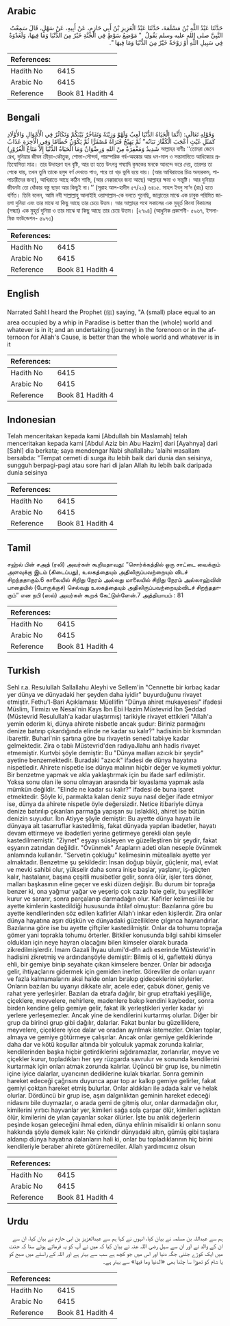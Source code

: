 ## Arabic


<div dir="rtl" lang="ar" style={{fontSize:'larger',backgroundColor:'#f8f9fa',padding:20}}>
حَدَّثَنَا عَبْدُ اللَّهِ بْنُ مَسْلَمَةَ، حَدَّثَنَا عَبْدُ الْعَزِيزِ بْنُ أَبِي حَازِمٍ، عَنْ أَبِيهِ، عَنْ سَهْلٍ، قَالَ سَمِعْتُ النَّبِيَّ صلى الله عليه وسلم يَقُولُ ‏ "‏ مَوْضِعُ سَوْطٍ فِي الْجَنَّةِ خَيْرٌ مِنَ الدُّنْيَا وَمَا فِيهَا، وَلَغَدْوَةٌ فِي سَبِيلِ اللَّهِ أَوْ رَوْحَةٌ خَيْرٌ مِنَ الدُّنْيَا وَمَا فِيهَا ‏"‏‏.‏
</div>
<div style={{backgroundColor:'#f8f9fa',padding:20, marginBottom: 10}}><table> <thead> <tr> <th>References:</th> <th></th> </tr> </thead> <tbody><tr><td>Hadith No</td><td>6415</td></tr><tr><td>Arabic No</td><td>6415</td></tr><tr><td>Reference</td><td>Book 81 Hadith 4</td></tr></tbody></table></div>

## Bengali


<div dir="ltr" lang="bn" style={{fontSize:'larger',backgroundColor:'#f8f9fa',padding:20}}>
وَقَوْلِهِ تَعَالَى: (أَنَّمَا الْحَيَاةُ الدُّنْيَا لَعِبٌ وَلَهْوٌ وَزِيْنَةٌ وَتَفَاخُرٌ بَيْنَكُمْ وَتَكَاثُرٌ فِي الْأَمْوَالِ وَالأَوْلَادِ كَمَثَلِ غَيْثٍ أَعْجَبَ الْكُفَّارَ نَبَاتُه” ثُمَّ يَهِيْجُ فَتَرَاهُ مُصْفَرًّا ثُمَّ يَكُوْنُ حُطَامًا وَفِي الْاٰخِرَةِ عَذَابٌ شَدِيدٌ وَمَغْفِرَةٌ مِنْ اللهِ وَرِضْوَانٌ وَمَا الْحَيَاةُ الدُّنْيَا إِلاَّ مَتَاعُ الْغُرُوْرِ) আল্লাহর বাণীঃ ‘‘তোমরা জেনে রেখ, দুনিয়ার জীবন ক্রীড়া-কৌতুক, শোভা-সৌন্দর্য, পারস্পরিক গর্ব-অহঙ্কার আর ধন-মাল ও সন্তানাদিতে আধিক্যের প্রতিযোগিতা মাত্র। তার উদাহরণ হল বৃষ্টি, আর তা হতে উৎপন্ন শষ্যাদি কৃষকের মনকে আনন্দে ভরে দেয়, তারপর তা পেকে যায়, তখন তুমি তাকে হলুদ বর্ণ দেখতে পাও, পরে তা খড় ভুষি হয়ে যায়। (আর আখিরাতের চিত্র অন্যরকম, পাপাচারীদের জন্য), আখিরাতে আছে কঠিন শাস্তি, (আর নেক্কারদের জন্য আছে) আল্লাহর ক্ষমা ও সন্তুষ্টি। আর দুনিয়ার জীবনটা তো ধোঁকার বস্তু ছাড়া আর কিছুই না।’’ (সূরাহ আল-হাদীদ ৫৭/২০) ৬৪১৫. সাহল ইবনু সা‘দ (রাঃ) হতে বর্ণিত। তিনি বলেন, আমি নবী সাল্লাল্লাহু আলাইহি ওয়াসাল্লাম-কে বলতে শুনেছি, জান্নাতের মাঝে এক চাবুক পরিমিত জায়গা দুনিয়া এবং তার মাঝে যা কিছু আছে তার চেয়ে উত্তম। আর আল্লাহর পথে সকালের এক মুহূর্ত কিংবা বিকালের (সন্ধ্যা) এক মুহূর্ত দুনিয়া ও তার মাঝে যা কিছু আছে তার চেয়ে উত্তম। [২৭৯৪] (আধুনিক প্রকাশনী- ৫৯৬৭, ইসলামিক ফাউন্ডেশন- ৫৯৭৩)
</div>
<div style={{backgroundColor:'#f8f9fa',padding:20, marginBottom: 10}}><table> <thead> <tr> <th>References:</th> <th></th> </tr> </thead> <tbody><tr><td>Hadith No</td><td>6415</td></tr><tr><td>Arabic No</td><td>6415</td></tr><tr><td>Reference</td><td>Book 81 Hadith 4</td></tr></tbody></table></div>

## English


<div dir="ltr" lang="en" style={{fontSize:'larger',backgroundColor:'#f8f9fa',padding:20}}>
Narrated Sahl:I heard the Prophet (ﷺ) saying, "A (small) place equal to an area occupied by a whip in Paradise is better than the (whole) world and whatever is in it; and an undertaking (journey) in the forenoon or in the afternoon for Allah's Cause, is better than the whole world and whatever is in it
</div>
<div style={{backgroundColor:'#f8f9fa',padding:20, marginBottom: 10}}><table> <thead> <tr> <th>References:</th> <th></th> </tr> </thead> <tbody><tr><td>Hadith No</td><td>6415</td></tr><tr><td>Arabic No</td><td>6415</td></tr><tr><td>Reference</td><td>Book 81 Hadith 4</td></tr></tbody></table></div>

## Indonesian


<div dir="ltr" lang="id" style={{fontSize:'larger',backgroundColor:'#f8f9fa',padding:20}}>
Telah menceritakan kepada kami [Abdullah bin Maslamah] telah menceritakan kepada kami [Abdul Aziz bin Abu Hazim] dari [Ayahnya] dari [Sahl] dia berkata; saya mendengar Nabi shallallahu 'alaihi wasallam bersabda: "Tempat cemeti di surga itu lebih baik dari dunia dan seisinya, sungguh berpagi-pagi atau sore hari di jalan Allah itu lebih baik daripada dunia seisinya
</div>
<div style={{backgroundColor:'#f8f9fa',padding:20, marginBottom: 10}}><table> <thead> <tr> <th>References:</th> <th></th> </tr> </thead> <tbody><tr><td>Hadith No</td><td>6415</td></tr><tr><td>Arabic No</td><td>6415</td></tr><tr><td>Reference</td><td>Book 81 Hadith 4</td></tr></tbody></table></div>

## Tamil


<div dir="ltr" lang="ta" style={{fontSize:'larger',backgroundColor:'#f8f9fa',padding:20}}>
சஹ்ல் பின் சஅத் (ரலி) அவர்கள் கூறியதாவது: “சொர்க்கத்தில் ஒரு சாட்டை வைக்கும் அளவுக்கு இடம் (கிடைப்பது), உலகத்தையும் அதிலிருப்பவற்றையும் விடச் சிறந்ததாகும்.6 காலையில் சிறிது நேரம் அல்லது மாலையில் சிறிது நேரம் அல்லாஹ்வின் பாதையில் (போருக்குச்) செல்வது உலகத்தையும் அதிலிருப்பவற்றையும்விடச் சிறந்ததாகும்” என நபி (ஸல்) அவர்கள் கூறக் கேட்டுள்ளேன்.7 அத்தியாயம் : 81
</div>
<div style={{backgroundColor:'#f8f9fa',padding:20, marginBottom: 10}}><table> <thead> <tr> <th>References:</th> <th></th> </tr> </thead> <tbody><tr><td>Hadith No</td><td>6415</td></tr><tr><td>Arabic No</td><td>6415</td></tr><tr><td>Reference</td><td>Book 81 Hadith 4</td></tr></tbody></table></div>

## Turkish


<div dir="ltr" lang="tr" style={{fontSize:'larger',backgroundColor:'#f8f9fa',padding:20}}>
Sehl r.a. Resulullah Sallallahu Aleyhi ve Sellem'in "Cennette bir kırbaç kadar yer dünya ve dünyadaki her şeyden daha iyidir" buyurduğunu rivayet etmiştir. Fethu'l-Bari Açıklaması: Müellifin "Dünya ahiret mukayesesi" ifadesi Müslim, Tirmizı ve Nesai'nin Kays İbn Ebi Hazim Müstevrid İbn Şeddad (Müstevrid Resulullah'a kadar ulaştırmış) tarikiyle rivayet ettikleri "Allah'a yemin ederim ki, dünya ahirete nisbetle ancak şudur: Biriniz parmağını denize batırıp çıkardığında elinde ne kadar su kalır?" hadisinin bir kısmından ibarettir. Buhari'nin şartına göre bu rivayetin senedi tabiıye kadar gelmektedir. Zira o tabiı Müstevrid'den radıyaJlahu anh hadis rivayet etmemiştir. Kurtvbi şöyle demiştir: Bu "Dünya malları azıcık bir şeydir" ayetine benzemektedir. Buradaki "azıcık" ifadesi de dünya hayatına nispetledir. Ahirete nispetle ise dünya malının hiçbir değer ve kıymeti yoktur. Bir benzetme yapmak ve akla yaklaştırmak için bu ifade sarf edilmiştir. Yoksa sonu olan ile sonu olmayan arasında bir kıyaslama yapmak asla mümkün değildir. "Elinde ne kadar su kalır?" ifadesi de buna işaret etmektedir. Şöyle ki, parmakta kalan deniz suyu nasıl değer ifade etmiyor ise, dünya da ahirete nispetle öyle değersizdir. Netice itibariyle dünya denize batırılıp çıkarılan parmağa yapışan su (ıslaklık), ahiret ise bütün denizin suyudur. İbn Atiyye şöyle demiştir: Bu ayette dünya hayatı ile dünyaya ait tasarrufIar kastedilmiş, fakat dünyada yapılan ibadetler, hayatı devam ettirmeye ve ibadetleri yerine getirmeye gerekli olan şeyle kastedilmemiştir. "Ziynet" eşyayı süsleyen ve güzelleştiren bir şeydir, fakat eşyanın zatından değildir. "Övünmek" Arapların adeti olan neseple övünmek anlamında kullanılır. "Servetin çokluğu" kelimesinin müteallakı ayette yer almaktadır. Benzetme şu şekildedir: İnsan doğup büyür, güçlenir, mal, evlat ve mevki sahibi olur, yükselir daha sonra inişe başlar, yaşlanır, iş-güçten kalır, hastalanır, başına çeşitli musibetler gelir, sonra ölür, işler ters döner, malları başkasının eline geçer ve eski düzen değişir. Bu durum bir toprağa benzer ki, ona yağmur yağar ve yeşerip çok cazip hale gelir, bu yeşillikler kurur ve sararır, sonra parçalanıp darmadağın olur. Kafirler kelimesi ile bu ayette kimlerin kastedildiği hususunda ihtilaf olmuştur: Bazılarına göre bu ayette kendilerinden söz edilen kafirler Allah'ı inkar eden kişilerdir. Zira onlar dünya hayatına aşırı düşkün ve dünyadaki güzelliklere çılgınca hayrandırlar. Bazılarına göre ise bu ayette çiftçiler kastedilmiştir. Onlar da tohumu toprağa gömer yani toprakla tohumu örterler. Bitkiler konusunda bilgi sahibi kimseler oldukları için neye hayran olacağını bilen kimseler olarak burada zikredilmişlerdir. İmam Gazali İhyau ulumi'd-dfn adlı eserinde Müstevrid'in hadisini zikretmiş ve ardındanşöyle demiştir: Bilmiş ol ki, gafIetteki dünya ehli, bir gemiye binip seyahate çıkan kimselere benzer. Onlar bir adacığa gelir, ihtiyaçlarını gidermek için gemiden inerler. Görevliler de onları uyarır ve fazla kalmamalarını aksi halde onları bırakıp gideceklerini söylerler. Onların bazıları bu uyarıyı dikkate alır, acele eder, çabuk döner, geniş ve rahat yere yerleşirler. Bazıları da etrafa dağılır, bir grup etraftaki yeşilliğe, çiçeklere, meyvelere, nehirlere, madenIere bakıp kendini kaybeder, sonra birden kendine gelip gemiye gelir, fakat ilk yerleştikleri yerler kadar iyi yerlere yerleşemezler. Ancak yine de kendilerini kurtarmış olurlar. Diğer bir grup da birinci grup gibi dağılır, dalarlar. Fakat bunlar bu güzelliklere, meyvelere, çiçeklere iyice dalar ve oradan ayrılmak istemezler. Onları toplar, almaya ve gemiye götürmeye çalışırlar. Ancak onlar gemiye geldiklerinde daha dar ve kötü koşullar altında bir yolculuk yapmak zorunda kalırlar, kendilerinden başka hiçbir getirdiklerini sığdıramazlar, zorlanırlar, meyve ve çiçekler kurur, topladıkları her şey rüzgarda savrulur ve sonunda kendilerini kurtarmak için onları atmak zorunda kalırlar. Üçüncü bir grup ise, bu nimetin içine iyice dalarlar, uyarıcının dediklerine kulak tıkarlar. Sonra geminin hareket edeceği çağrısını duyunca apar top ar kalkıp gemiye gelirler, fakat gemiyi çoktan hareket etmiş bulurlar. Onlar aldıkları ile adada kalır ve helak olurlar. Dördüncü bir grup ise, aşırı dalgınlıktan geminin hareket edeceği nidasını bile duymazlar, o arada gemi de gitmiş olur, onlar darmadağın olur, kimilerini yırtıcı hayvanlar yer, kimileri sağa sola çarpar ölür, kimileri açlıktan ölür, kimilerini de yılan çayanlar sokar ölürler. İşte bu anlık değerlerin peşinde koşan geleceğini ihmal eden, dünya ehlinin misalidir ki onların sonu hakkında şöyle demek kalır: Ne çirkindir dünyadaki altın, gümüş gibi taşlara aldanıp dünya hayatına dalanların hali ki, onlar bu topladıklarının hiç birini kendileriyle beraber ahirete götüremediler. Allah yardımcımız olsun
</div>
<div style={{backgroundColor:'#f8f9fa',padding:20, marginBottom: 10}}><table> <thead> <tr> <th>References:</th> <th></th> </tr> </thead> <tbody><tr><td>Hadith No</td><td>6415</td></tr><tr><td>Arabic No</td><td>6415</td></tr><tr><td>Reference</td><td>Book 81 Hadith 4</td></tr></tbody></table></div>

## Urdu


<div dir="rtl" lang="ur" style={{fontSize:'larger',backgroundColor:'#f8f9fa',padding:20}}>
ہم سے عبداللہ بن مسلمہ نے بیان کیا، انہوں نے کہا ہم سے عبدالعزیز بن ابی حازم نے بیان کیا، ان سے ان کے والد نے اور ان سے سہل رضی اللہ عنہ نے بیان کیا کہ میں نے آپ کو یہ فرماتے ہوئے سنا کہ جنت میں ایک کوڑے جتنی جگہ دنیا اور اس میں جو کچھ ہے سب سے بہتر ہے اور اللہ کے راستے میں صبح کو یا شام کو تھوڑا سا چلنا بھی «الدنيا وما فيها» سے بہتر ہے۔
</div>
<div style={{backgroundColor:'#f8f9fa',padding:20, marginBottom: 10}}><table> <thead> <tr> <th>References:</th> <th></th> </tr> </thead> <tbody><tr><td>Hadith No</td><td>6415</td></tr><tr><td>Arabic No</td><td>6415</td></tr><tr><td>Reference</td><td>Book 81 Hadith 4</td></tr></tbody></table></div>
